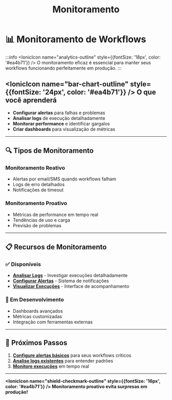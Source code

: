 ﻿---
sidebar_position: 6
title: Monitoramento
description: Monitoramento e observabilidade de workflows n8n
keywords: [n8n, monitoramento, logs, alertas, observabilidade]
---


# 📊 Monitoramento de Workflows

:::info
<IonicIcon name="analytics-outline" style={{fontSize: '18px', color: '#ea4b71'}} />
O monitoramento eficaz é essencial para manter seus workflows funcionando perfeitamente em produção.
:::

## <IonicIcon name="bar-chart-outline" style={{fontSize: '24px', color: '#ea4b71'}} /> O que você aprenderá

- **Configurar alertas** para falhas e problemas
- **Analisar logs** de execução detalhadamente  
- **Monitorar performance** e identificar gargalos
- **Criar dashboards** para visualização de métricas

---

## 🔍 **Tipos de Monitoramento**

### **Monitoramento Reativo**
- Alertas por email/SMS quando workflows falham
- Logs de erro detalhados
- Notificações de timeout

### **Monitoramento Proativo**
- Métricas de performance em tempo real
- Tendências de uso e carga
- Previsão de problemas

---

## 📋 **Recursos de Monitoramento**

### **✅ Disponíveis**
- **[Analisar Logs](/usando-n8n/monitoring/analisar-logs)** - Investigar execuções detalhadamente
- **[Configurar Alertas](/usando-n8n/monitoring/configurar-alertas)** - Sistema de notificações
- **[Visualizar Execuções](/usando-n8n/monitoring/visualizar-execucoes)** - Interface de acompanhamento

### **🚧 Em Desenvolvimento**
- Dashboards avançados
- Métricas customizadas
- Integração com ferramentas externas

---

## 🔗 **Próximos Passos**

1. **[Configure alertas básicos](/usando-n8n/monitoring/configurar-alertas)** para seus workflows críticos
2. **[Analise logs existentes](/usando-n8n/monitoring/analisar-logs)** para entender padrões
3. **[Monitore execuções](/usando-n8n/monitoring/visualizar-execucoes)** em tempo real

---

**<IonicIcon name="shield-checkmark-outline" style={{fontSize: '16px', color: '#ea4b71'}} /> Monitoramento proativo evita surpresas em produção!**